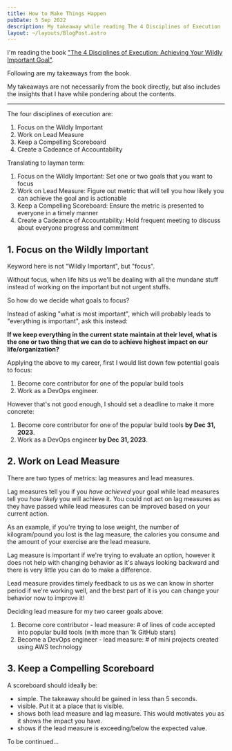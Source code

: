 ```yaml
---
title: How to Make Things Happen
pubDate: 5 Sep 2022
description: My takeaway while reading The 4 Disciplines of Execution
layout: ~/layouts/BlogPost.astro
---
```



I'm reading the book ["The 4 Disciplines of Execution: Achieving Your Wildly Important Goal"](https://www.goodreads.com/book/show/13260184-the-4-disciplines-of-execution).

Following are my takeaways from the book.

<Aside heading="Disclaimer">

My takeaways are not necessarily from the book directly, but also includes the insights that I have while pondering about the contents.

</Aside>

---

The four disciplines of execution are:

1. Focus on the Wildly Important
2. Work on Lead Measure
3. Keep a Compelling Scoreboard
4. Create a Cadeance of Accountability

Translating to layman term:

1. Focus on the Wildly Important: Set one or two goals that you want to focus
2. Work on Lead Measure: Figure out metric that will tell you how likely you can achieve the goal and is actionable
3. Keep a Compelling Scoreboard: Ensure the metric is presented to everyone in a timely manner
4. Create a Cadeance of Accountability: Hold frequent meeting to discuss about everyone progress and commitment

## 1. Focus on the Wildly Important

Keyword here is not "Wildly Important", but "focus".

Without focus, when life hits us we'll be dealing with all the mundane stuff instead of working on the important but not urgent stuffs.

So how do we decide what goals to focus?

Instead of asking "what is most important", which will probably leads to "everything is important", ask this instead:

**If we keep everything in the current state maintain at their level, what is the one or two thing that we can do to achieve highest impact on our life/organization?**

<Aside heading="My application">

Applying the above to my career, first I would list down few potential goals to focus:

1. Become core contributor for one of the popular build tools
2. Work as a DevOps engineer.

However that's not good enough, I should set a deadline to make it more concrete:

1. Become core contributor for one of the popular build tools **by Dec 31, 2023**.
2. Work as a DevOps engineer **by Dec 31, 2023**.

</Aside>

## 2. Work on Lead Measure

There are two types of metrics: lag measures and lead measures.

Lag measures tell you if you _have achieved_ your goal while lead measures tell you _how likely_ you will achieve it. You could not act on lag measures as they have passed while lead measures can be improved based on your current action.

As an example, if you're trying to lose weight, the number of kilogram/pound you lost is the lag measure, the calories you consume and the amount of your exercise are the lead measure.

Lag measure is important if we're trying to evaluate an option, however it does not help with changing behavior as it's always looking backward and there is very little you can do to make a difference.

Lead measure provides timely feedback to us as we can know in shorter period if we're working well, and the best part of it is you can change your behavior now to improve it!

<Aside heading="My application">

Deciding lead measure for my two career goals above:

1. Become core contributor - lead measure: # of lines of code accepted into popular build tools (with more than 1k GitHub stars)
1. Become a DevOps engineer - lead measure: # of mini projects created using AWS technology

</Aside>

## 3. Keep a Compelling Scoreboard

A scoreboard should ideally be:

- simple. The takeaway should be gained in less than 5 seconds.
- visible. Put it at a place that is visible.
- shows both lead measure and lag measure. This would motivates you as it shows the impact you have.
- shows if the lead measure is exceeding/below the expected value.

To be continued...
